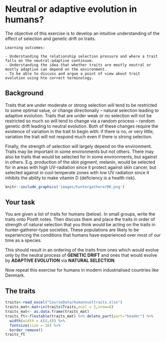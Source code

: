 # Neutral or adaptive evolution in humans?


The objective of this exercise is to develop an intuitive understanding of the effect of selection and genetic drift on traits. 

```block
Learning outcomes: 

- Understanding the relationship selection pressure and where a trait falls on the neutral-adaptive continuum.
- Understanding the idea that whether traits are mostly neutral or mostly adaptive can depend on the environment.
- To be able to discuss and argue a point of view about trait evolution using hte correct terminology.

```

## Background

Traits that are under moderate or strong selection will tend to be restricted to some optimal value, or change directionally -- natural selection leading to adaptive evolution.  Traits that are under weak or no selection will not be restricted so much so will tend to change via a random process -- random genetic drift leading to neutral evolution.  Both of these changes require the existence of variation in the trait to begin with: if there is no, or very little, variation the trait will not respond much even if there is strong selection. 

Finally, the strength of selection will largely depend on the environment. Traits may be important in some environments but not others. There may also be traits that would be selected for in some environments, but against in others. E.g. production of the skin pigment, melanin, would be selected for in areas with high UV-radiation since it protect against skin cancer, but selected against in cool temperate zones with low UV radiation since it inhibits the ability to make vitamin D (deficiency is a health risk). 

```r
knitr::include_graphics('images/huntergathererDK.png')
```

## Your task

You are given a list of traits for humans (below). In small groups, write the traits onto PostIt notes. Then discuss them and place the traits in order of strength of natural selection that you think would be acting on the traits in hunter-gatherer-type societies. These populations are likely to be experiencing the conditions that humans have experienced over most of our time as a species.

This should result in an ordering of the traits from ones which would evolve only by the neutral process of **GENETIC DRIFT** and ones that would evolve by **ADAPTIVE EVOLUTION** via **NATURAL SELECTION**.

Now repeat this exercise for humans in modern industrialised countries like Denmark.

## The traits

```r
traits<-read_excel("CourseData/humanevoltraits.xlsx")
traits_mat<-matrix(traits$Traits,ncol = 2,nrow=8)
traits_mat<- as.data.frame(traits_mat)
traits_ft<-flextable(traits_mat) %>% delete_part(part="header") %>% 
  width(width = c(4,4)) %>% 
  fontsize(size = 16) %>% 
  border_remove()
traits_ft
```

